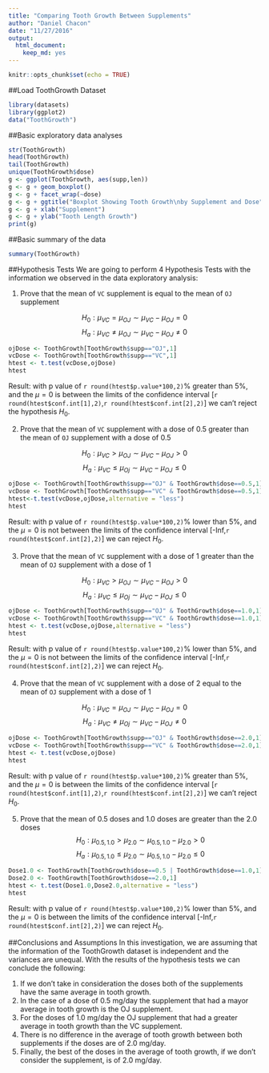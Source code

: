 ```yaml
---
title: "Comparing Tooth Growth Between Supplements"
author: "Daniel Chacon"
date: "11/27/2016"
output: 
  html_document: 
    keep_md: yes
---
```


```r
knitr::opts_chunk$set(echo = TRUE)
```

##Load ToothGrowth Dataset
```r
library(datasets)
library(ggplot2)
data("ToothGrowth")
```
##Basic exploratory data analyses
```r
str(ToothGrowth)
head(ToothGrowth)
tail(ToothGrowth)
unique(ToothGrowth$dose)
g <- ggplot(ToothGrowth, aes(supp,len))
g <- g + geom_boxplot()
g <- g + facet_wrap(~dose)
g <- g + ggtitle("Boxplot Showing Tooth Growth\nby Supplement and Dose")
g <- g + xlab("Supplement")
g <- g + ylab("Tooth Length Growth")
print(g)
```

##Basic summary of the data
```r
summary(ToothGrowth)
```
##Hypothesis Tests
We are going to perform 4 Hypothesis Tests with the information we observed in the data exploratory analysis:

1. Prove that the mean of `VC` supplement is equal to the mean of `OJ` supplement

$$H_0:\mu_{VC}=\mu_{OJ}\sim\mu_{VC}-\mu_{OJ}=0$$
$$H_a:\mu_{VC}\neq\mu_{OJ}\sim\mu_{VC}-\mu_{OJ}\neq0$$

```r
ojDose <- ToothGrowth[ToothGrowth$supp=="OJ",1]
vcDose <- ToothGrowth[ToothGrowth$supp=="VC",1]
htest <- t.test(vcDose,ojDose)
htest
```
Result: with p value of `r round(htest$p.value*100,2)`% greater than 5%, and the $\mu=0$ is between the limits of the confidence interval [`r round(htest$conf.int[1],2)`,`r round(htest$conf.int[2],2)`] we can't reject the hypothesis $H_0$.

2. Prove that the mean of `VC` supplement with a dose of 0.5 greater than the mean of `OJ` supplement with a dose of 0.5

$$H_0:\mu_{VC}>\mu_{OJ}\sim\mu_{VC}-\mu_{OJ}>0$$
$$H_a:\mu_{VC}\leq\mu_{Oj}\sim\mu_{VC}-\mu_{OJ}\leq0$$

```r
ojDose <- ToothGrowth[ToothGrowth$supp=="OJ" & ToothGrowth$dose==0.5,1]
vcDose <- ToothGrowth[ToothGrowth$supp=="VC" & ToothGrowth$dose==0.5,1]
htest<-t.test(vcDose,ojDose,alternative = "less")
htest
```
Result: with p value of `r round(htest$p.value*100,2)`% lower than 5%, and the $\mu=0$ is not between the limits of the confidence interval [-Inf,`r round(htest$conf.int[2],2)`] we can reject $H_0$.

3. Prove that the mean of `VC` supplement with a dose of 1 greater than the mean of `OJ` supplement with a dose of 1

$$H_0:\mu_{VC}>\mu_{OJ}\sim\mu_{VC}-\mu_{OJ}>0$$
$$H_a:\mu_{VC}\leq\mu_{Oj}\sim\mu_{VC}-\mu_{OJ}\leq0$$

```r
ojDose <- ToothGrowth[ToothGrowth$supp=="OJ" & ToothGrowth$dose==1.0,1]
vcDose <- ToothGrowth[ToothGrowth$supp=="VC" & ToothGrowth$dose==1.0,1]
htest <- t.test(vcDose,ojDose,alternative = "less")
htest
```
Result: with p value of `r round(htest$p.value*100,2)`% lower than 5%, and the $\mu=0$ is not between the limits of the confidence interval [-Inf,`r round(htest$conf.int[2],2)`] we can reject $H_0$.

4. Prove that the mean of `VC` supplement with a dose of 2 equal to the mean of `OJ` supplement with a dose of 1

$$H_0:\mu_{VC}=\mu_{OJ}\sim\mu_{VC}-\mu_{OJ}=0$$
$$H_a:\mu_{VC}\neq\mu_{Oj}\sim\mu_{VC}-\mu_{OJ}\neq0$$

```r
ojDose <- ToothGrowth[ToothGrowth$supp=="OJ" & ToothGrowth$dose==2.0,1]
vcDose <- ToothGrowth[ToothGrowth$supp=="VC" & ToothGrowth$dose==2.0,1]
htest <- t.test(vcDose,ojDose)
htest
```
Result: with p value of `r round(htest$p.value*100,2)`% greater than 5%, and the $\mu=0$ is  between the limits of the confidence interval [`r round(htest$conf.int[1],2)`,`r round(htest$conf.int[2],2)`] we can't reject $H_0$.

5. Prove that the mean of 0.5 doses and 1.0 doses are greater than the 2.0 doses
$$H_0:\mu_{0.5,1.0}>\mu_{2.0}\sim\mu_{0.5,1.0}-\mu_{2.0}>0$$
$$H_a:\mu_{0.5,1.0}\leq\mu_{2.0}\sim\mu_{0.5,1.0}-\mu_{2.0}\leq0$$
```r
Dose1.0 <- ToothGrowth[ToothGrowth$dose==0.5 | ToothGrowth$dose==1.0,1]
Dose2.0 <- ToothGrowth[ToothGrowth$dose==2.0,1]
htest <- t.test(Dose1.0,Dose2.0,alternative = "less")
htest
```
Result: with p value of `r round(htest$p.value*100,2)`% lower than 5%, and the $\mu=0$ is  between the limits of the confidence interval [-Inf,`r round(htest$conf.int[2],2)`] we can reject $H_0$.

##Conclusions and Assumptions
In this investigation, we are assuming that the information of the ToothGrowth dataset is independent and the variances are unequal.
With the results of the hypothesis tests we can conclude the following:

1. If we don't take in consideration the doses both of the supplements have the same average in tooth growth.
2. In the case of a dose of 0.5 mg/day the supplement that had a mayor average in tooth growth is the OJ supplement.
3. For the doses of 1.0 mg/day the OJ supplement that had a greater average in tooth growth than the VC supplement.
4. There is no difference in the average of tooth growth between both supplements if the doses are of 2.0 mg/day.
5. Finally, the best of the doses in the average of tooth growth, if we don't consider the supplement, is of 2.0 mg/day.
